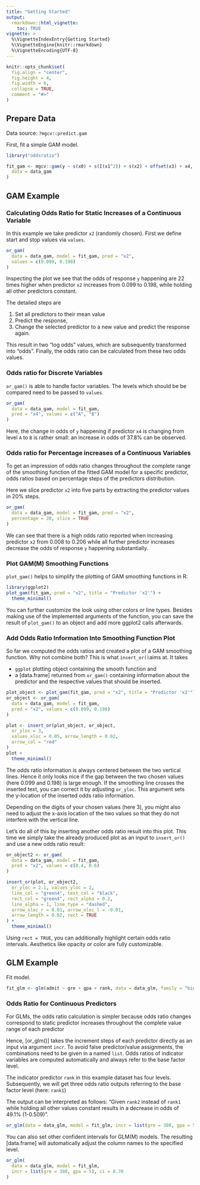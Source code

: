 ```yaml
---
title: "Getting Started"
output: 
  rmarkdown::html_vignette:
    toc: TRUE
vignette: >
  %\VignetteIndexEntry{Getting Started}
  %\VignetteEngine{knitr::rmarkdown}
  %\VignetteEncoding{UTF-8}
---
```


```r
knitr::opts_chunk$set(
  fig.align = "center",
  fig.height = 4,
  fig.width = 6,
  collapse = TRUE,
  comment = "#>"
)
```

## Prepare Data

Data source: `?mgcv::predict.gam`

First, fit a simple GAM model.

```r
library("oddsratio")

fit_gam <- mgcv::gam(y ~ s(x0) + s(I(x1^2)) + s(x2) + offset(x3) + x4,
  data = data_gam
)
```

## GAM Example

### Calculating Odds Ratio for Static Increases of a Continuous Variable

In this example we take predictor `x2` (randomly chosen).
First we define start and stop values via `values`.

```r
or_gam(
  data = data_gam, model = fit_gam, pred = "x2",
  values = c(0.099, 0.198)
)
```

Inspecting the plot we see that the odds of response `y` happening are 22 times higher when predictor `x2` increases from 0.099 to 0.198, while holding all other predictors constant. 

The detailed steps are

1. Set all predictors to their mean value
1. Predict the response,
1. Change the selected predictor to a new value and predict the response again.

This result in two "log odds" values, which are subsequently transformed into "odds".
Finally, the odds ratio can be calculated from these two odds values. 

### Odds ratio for Discrete Variables

`or_gam()` is able to handle factor variables.
The levels which should be be compared need to be passed to `values`.

```r
or_gam(
  data = data_gam, model = fit_gam,
  pred = "x4", values = c("A", "B")
)
```

Here, the change in odds of `y` happening if predictor `x4` is changing from level `A` to `B` is rather small: an increase in odds of 37.8% can be observed. 

### Odds ratio for Percentage increases of a Continuous Variables

To get an impression of odds ratio changes throughout the complete range of the smoothing function of the fitted GAM model for a specific predictor, odds ratios based on percentage steps of the predictors distribution.

Here we slice predictor `x2` into five parts by extracting the predictor values in 20% steps.

```r
or_gam(
  data = data_gam, model = fit_gam, pred = "x2",
  percentage = 20, slice = TRUE
)
```

We can see that there is a high odds ratio reported when increasing predictor `x2` from 0.008 to 0.206 while all further predictor increases decrease the odds of response `y` happening substantially.

### Plot GAM(M) Smoothing Functions

`plot_gam()` helps to simplify the plotting of GAM smoothing functions in R:

```r
library(ggplot2)
plot_gam(fit_gam, pred = "x2", title = "Predictor 'x2'") +
  theme_minimal()
```

You can further customize the look using other colors or line types.
Besides making use of the implemented arguments of the function, you can save the result of `plot_gam()` to an object and add more ggplot2 calls afterwards.

### Add Odds Ratio Information Into Smoothing Function Plot

So far we computed the odds ratios and created a plot of a GAM smoothing function.
Why not combine both?
This is what `insert_or()`aims at.
It takes

- `ggplot` plotting object containing the smooth function and 
- a [data.frame] returned from `or_gam()` containing information about the predictor and the respective values that should be inserted.

```r
plot_object <- plot_gam(fit_gam, pred = "x2", title = "Predictor 'x2'")
or_object <- or_gam(
  data = data_gam, model = fit_gam,
  pred = "x2", values = c(0.099, 0.198)
)

plot <- insert_or(plot_object, or_object,
  or_yloc = 3,
  values_xloc = 0.05, arrow_length = 0.02,
  arrow_col = "red"
)
plot +
  theme_minimal()
```

The odds ratio information is always centered between the two vertical lines.
Hence it only looks nice if the gap between the two chosen values (here 0.099 and 0.198) is large enough. 
If the smoothing line crosses the inserted text, you can correct it by adjusting `or_yloc`. 
This argument sets the y-location of the inserted odds ratio information. 

Depending on the digits of your chosen values (here 3), you might also need to adjust the x-axis location of the two values so that they do not interfere with the vertical line.

Let's do all of this by inserting another odds ratio result into this plot.
This time we simply take the already produced plot as an input to `insert_or()` and use a new odds ratio result:

```r
or_object2 <- or_gam(
  data = data_gam, model = fit_gam,
  pred = "x2", values = c(0.4, 0.6)
)

insert_or(plot, or_object2,
  or_yloc = 2.1, values_yloc = 2,
  line_col = "green4", text_col = "black",
  rect_col = "green4", rect_alpha = 0.2,
  line_alpha = 1, line_type = "dashed",
  arrow_xloc_r = 0.01, arrow_xloc_l = -0.01,
  arrow_length = 0.02, rect = TRUE
) +
  theme_minimal()
```

Using `rect = TRUE`, you can additionally highlight certain odds ratio intervals. 
Aesthetics like opacity or color are fully customizable.

## GLM Example

Fit model.  

```r
fit_glm <- glm(admit ~ gre + gpa + rank, data = data_glm, family = "binomial")
```

### Odds Ratio for Continuous Predictors

For GLMs, the odds ratio calculation is simpler because odds ratio changes correspond to static predictor increases throughout the complete value range of each predictor

Hence, [or_glm()] takes the increment steps of each predictor directly as an input via argument `incr`.
To avoid false predictor/value assignments, the combinations need to be given in a named `list`.
Odds ratios of indicator variables are computed automatically and always refer to the base factor level.

The indicator predictor `rank` in this example dataset has four levels. 
Subsequently, we will get three odds ratio outputs referring to the base factor level (here: `rank1`)

The output can be interpreted as follows: "Given `rank2` instead of `rank1` while holding all other values constant results in a decrease in odds of 49.1% (1-0.509)".

```r
or_glm(data = data_glm, model = fit_glm, incr = list(gre = 380, gpa = 5))
```

You can also set other confident intervals for GLM(M) models.
The resulting [data.frame] will automatically adjust the column names to the specified level.

```r
or_glm(
  data = data_glm, model = fit_glm,
  incr = list(gre = 380, gpa = 5), ci = 0.70
)
```
